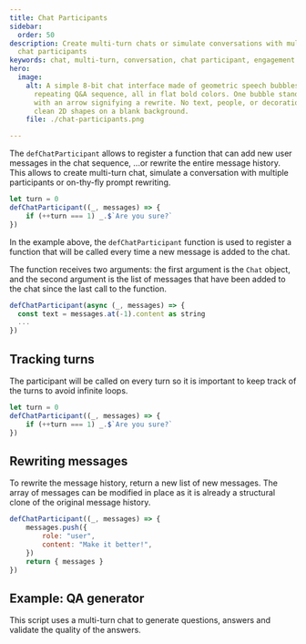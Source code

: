 ```yaml
---
title: Chat Participants
sidebar:
  order: 50
description: Create multi-turn chats or simulate conversations with multiple
  chat participants
keywords: chat, multi-turn, conversation, chat participant, engagement
hero:
  image:
    alt: A simple 8-bit chat interface made of geometric speech bubbles in a
      repeating Q&A sequence, all in flat bold colors. One bubble stands out
      with an arrow signifying a rewrite. No text, people, or decoration, just
      clean 2D shapes on a blank background.
    file: ./chat-participants.png

---
```



The `defChatParticipant` allows to register a function that can add new user messages in the chat sequence, ...or rewrite the entire message history.
This allows to create multi-turn chat, simulate a conversation with multiple participants or on-thy-fly prompt rewriting.

```js
let turn = 0
defChatParticipant((_, messages) => {
    if (++turn === 1) _.$`Are you sure?`
})
```

In the example above, the `defChatParticipant` function is used to register a function that will be called every time a new message is added to the chat.

The function receives two arguments: the first argument is the `Chat` object, and the second argument is the list of messages that have been added to the chat since the last call to the function.

```js
defChatParticipant(async (_, messages) => {
  const text = messages.at(-1).content as string
  ...
})
```

## Tracking turns

The participant will be called on every turn so it is important to keep track of the turns to avoid infinite loops.

```js
let turn = 0
defChatParticipant((_, messages) => {
    if (++turn === 1) _.$`Are you sure?`
})
```

## Rewriting messages

To rewrite the message history, return a new list of new messages. The array of messages can be modified in place as it is already a structural clone of the original message history.

```js
defChatParticipant((_, messages) => {
    messages.push({
        role: "user",
        content: "Make it better!",
    })
    return { messages }
})
```

## Example: QA generator

This script uses a multi-turn chat to generate questions, answers and validate the quality of the answers.

<Code code={scriptSource} wrap={true} lang="js" title="qa-gen.genai.mjs" />

